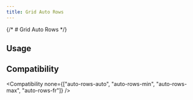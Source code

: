 ```yaml
---
title: Grid Auto Rows
---
```



{/* # Grid Auto Rows */}

## Usage

<Usage />

## Compatibility

<Compatibility
  none={["auto-rows-auto", "auto-rows-min", "auto-rows-max", "auto-rows-fr"]}
/>
